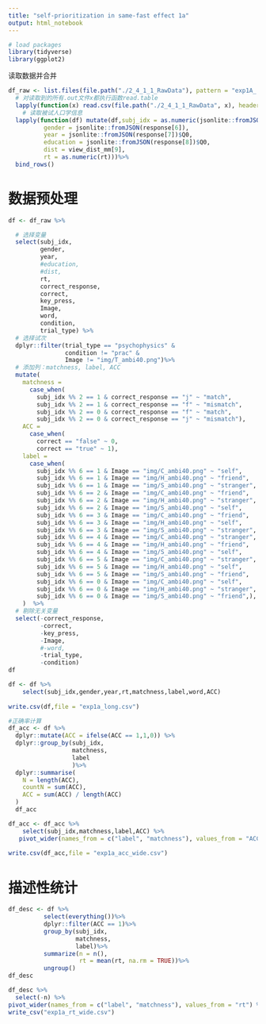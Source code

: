 ```yaml
---
title: "self-prioritization in same-fast effect 1a"
output: html_notebook
---
```


```r
# load packages
library(tidyverse)
library(ggplot2)
```

读取数据并合并
```r
df_raw <- list.files(file.path("./2_4_1_1_RawData"), pattern = "exp1A_.*\\.csv$") %>%
  # 对读取到的所有.out文件x都执行函数read.table
  lapply(function(x) read.csv(file.path("./2_4_1_1_RawData", x), header = TRUE)) %>%
    # 读取被试人口学信息
  lapply(function(df) mutate(df,subj_idx = as.numeric(jsonlite::fromJSON(response[5])$Q0), 
          gender = jsonlite::fromJSON(response[6]),
          year = jsonlite::fromJSON(response[7])$Q0,
          education = jsonlite::fromJSON(response[8])$Q0,
          dist = view_dist_mm[9],
          rt = as.numeric(rt)))%>%
  bind_rows()
```

# 数据预处理
```r
df <- df_raw %>% 

  # 选择变量
  select(subj_idx, 
         gender, 
         year, 
         #education, 
         #dist, 
         rt, 
         correct_response, 
         correct, 
         key_press, 
         Image, 
         word, 
         condition,
         trial_type) %>% 
  # 选择试次
  dplyr::filter(trial_type == "psychophysics" & 
                condition != "prac" & 
                Image != "img/T_ambi40.png")%>% 
  # 添加列：matchness, label, ACC
  mutate(
    matchness =
      case_when(
        subj_idx %% 2 == 1 & correct_response == "j" ~ "match",
        subj_idx %% 2 == 1 & correct_response == "f" ~ "mismatch", 
        subj_idx %% 2 == 0 & correct_response == "f" ~ "match",
        subj_idx %% 2 == 0 & correct_response == "j" ~ "mismatch"),
    ACC = 
      case_when(
        correct == "false" ~ 0, 
        correct == "true" ~ 1),
    label = 
      case_when(
        subj_idx %% 6 == 1 & Image == "img/C_ambi40.png" ~ "self",
        subj_idx %% 6 == 1 & Image == "img/H_ambi40.png" ~ "friend",
        subj_idx %% 6 == 1 & Image == "img/S_ambi40.png" ~ "stranger",
        subj_idx %% 6 == 2 & Image == "img/C_ambi40.png" ~ "friend",
        subj_idx %% 6 == 2 & Image == "img/H_ambi40.png" ~ "stranger",
        subj_idx %% 6 == 2 & Image == "img/S_ambi40.png" ~ "self",
        subj_idx %% 6 == 3 & Image == "img/C_ambi40.png" ~ "friend",
        subj_idx %% 6 == 3 & Image == "img/H_ambi40.png" ~ "self",
        subj_idx %% 6 == 3 & Image == "img/S_ambi40.png" ~ "stranger",
        subj_idx %% 6 == 4 & Image == "img/C_ambi40.png" ~ "stranger",
        subj_idx %% 6 == 4 & Image == "img/H_ambi40.png" ~ "friend",
        subj_idx %% 6 == 4 & Image == "img/S_ambi40.png" ~ "self",
        subj_idx %% 6 == 5 & Image == "img/C_ambi40.png" ~ "stranger",
        subj_idx %% 6 == 5 & Image == "img/H_ambi40.png" ~ "self",
        subj_idx %% 6 == 5 & Image == "img/S_ambi40.png" ~ "friend",
        subj_idx %% 6 == 0 & Image == "img/C_ambi40.png" ~ "self",
        subj_idx %% 6 == 0 & Image == "img/H_ambi40.png" ~ "stranger",
        subj_idx %% 6 == 0 & Image == "img/S_ambi40.png" ~ "friend",),
    )  %>%
  # 剔除无关变量
  select(-correct_response, 
         -correct,
         -key_press, 
         -Image, 
         #-word,
         -trial_type,
         -condition)
df

```


```r
df <- df %>%
    select(subj_idx,gender,year,rt,matchness,label,word,ACC) 
  
write.csv(df,file = "exp1a_long.csv")
```


```r
#正确率计算
df_acc <- df %>%
  dplyr::mutate(ACC = ifelse(ACC == 1,1,0)) %>%
  dplyr::group_by(subj_idx,
                  matchness,
                  label
                  )%>%
  dplyr::summarise(
    N = length(ACC),
    countN = sum(ACC),
    ACC = sum(ACC) / length(ACC)
  ) 
  df_acc
```


```r
df_acc <- df_acc %>%
    select(subj_idx,matchness,label,ACC) %>%
   pivot_wider(names_from = c("label", "matchness"), values_from = "ACC")
  
write.csv(df_acc,file = "exp1a_acc_wide.csv")
```
# 描述性统计
```r
df_desc <- df %>%
          select(everything())%>%
          dplyr::filter(ACC == 1)%>%
          group_by(subj_idx,
                   matchness,
                   label)%>%
          summarize(n = n(),
                    rt = mean(rt, na.rm = TRUE))%>%
          ungroup()
df_desc

```


```r
df_desc %>% 
  select(-n) %>% 
pivot_wider(names_from = c("label", "matchness"), values_from = "rt") %>% 
write_csv("exp1a_rt_wide.csv")

```

